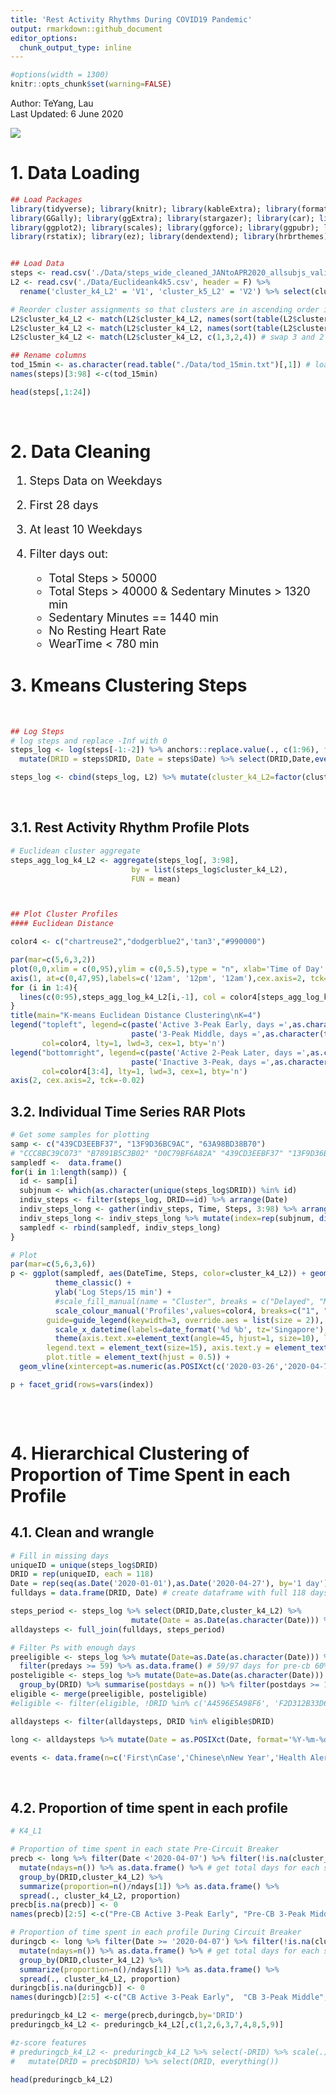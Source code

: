 ```yaml
---
title: 'Rest Activity Rhythms During COVID19 Pandemic'
output: rmarkdown::github_document
editor_options: 
  chunk_output_type: inline
---
```


<style>
pre {
  overflow-x: auto;
}
pre code {
  word-wrap: normal;
  white-space: pre;
}
.main-container {
    max-width: 1800px !important;
  }
</style>

```r
#options(width = 1300)
knitr::opts_chunk$set(warning=FALSE)
```

Author: TeYang, Lau <br>
Last Updated: 6 June 2020

<img src = './Pictures/covid.jpg'>

# 1. Data Loading
```r
## Load Packages 
library(tidyverse); library(knitr); library(kableExtra); library(formattable); library(patchwork); library(zoo);
library(GGally); library(ggExtra); library(stargazer); library(car); library(factoextra); library(NbClust);
library(ggplot2); library(scales); library(ggforce); library(ggpubr); library(gmodels); library(vcd); 
library(rstatix); library(ez); library(dendextend); library(hrbrthemes); library(emmeans); library(psych)


## Load Data
steps <- read.csv('./Data/steps_wide_cleaned_JANtoAPR2020_allsubjs_validdays.csv', header = TRUE)
L2 <- read.csv('./Data/Euclideank4k5.csv', header = F) %>%
  rename('cluster_k4_L2' = 'V1', 'cluster_k5_L2' = 'V2') %>% select(cluster_k4_L2)

# Reorder cluster assignments so that clusters are in ascending order in N size
L2$cluster_k4_L2 <- match(L2$cluster_k4_L2, names(sort(table(L2$cluster_k4_L2))))
L2$cluster_k4_L2 <- match(L2$cluster_k4_L2, names(sort(table(L2$cluster_k4_L2))))
L2$cluster_k4_L2 <- match(L2$cluster_k4_L2, c(1,3,2,4)) # swap 3 and 2 so that 2 is middle and 3 is later group

## Rename columns
tod_15min <- as.character(read.table("./Data/tod_15min.txt")[,1]) # load text file with 24hr time in 15min intervals
names(steps)[3:98] <-c(tod_15min)

head(steps[,1:24])
```
<br>

# 2. Data Cleaning
<font size="4"> 

1. Steps Data on Weekdays
  
2. First 28 days
  
3. At least 10 Weekdays
  
4. Filter days out: 
  
    + Total Steps > 50000 
    + Total Steps > 40000 & Sedentary Minutes > 1320 min
    + Sedentary Minutes == 1440 min
    + No Resting Heart Rate
    + WearTime < 780 min

</font>

# 3. Kmeans Clustering Steps
<br>
```r
## Log Steps
# log steps and replace -Inf with 0
steps_log <- log(steps[-1:-2]) %>% anchors::replace.value(., c(1:96), from=-Inf, to=0) %>% 
  mutate(DRID = steps$DRID, Date = steps$Date) %>% select(DRID,Date,everything())

steps_log <- cbind(steps_log, L2) %>% mutate(cluster_k4_L2=factor(cluster_k4_L2))

```
<br>

## 3.1. Rest Activity Rhythm Profile Plots
```r

# Euclidean cluster aggregate
steps_agg_log_k4_L2 <- aggregate(steps_log[, 3:98],
                           by = list(steps_log$cluster_k4_L2),
                           FUN = mean)



## Plot Cluster Profiles
#### Euclidean Distance 

color4 <- c("chartreuse2","dodgerblue2",'tan3',"#990000")

par(mar=c(5,6,3,2))
plot(0,0,xlim = c(0,95),ylim = c(0,5.5),type = "n", xlab='Time of Day', ylab='Log Steps/15 min', xaxt="n", yaxt='n', cex.lab=2) # create empty plot for line graphs
axis(1, at=c(0,47,95),labels=c('12am', '12pm', '12am'),cex.axis=2, tck=-0.02)
for (i in 1:4){
  lines(c(0:95),steps_agg_log_k4_L2[i,-1], col = color4[steps_agg_log_k4_L2$Group.1[i]], lwd = 3)
}
title(main="K-means Euclidean Distance Clustering\nK=4")
legend("topleft", legend=c(paste('Active 3-Peak Early, days =',as.character(table(steps_log$cluster_k4_L2)[1]),sep=' '),
                           paste('3-Peak Middle, days =',as.character(table(steps_log$cluster_k4_L2)[2]),sep=' ')),
       col=color4, lty=1, lwd=3, cex=1, bty='n')
legend("bottomright", legend=c(paste('Active 2-Peak Later, days =',as.character(table(steps_log$cluster_k4_L2)[3]),sep=' '),
                           paste('Inactive 3-Peak, days =',as.character(table(steps_log$cluster_k4_L2)[4]),sep=' ')),
       col=color4[3:4], lty=1, lwd=3, cex=1, bty='n')
axis(2, cex.axis=2, tck=-0.02)

```

## 3.2. Individual Time Series RAR Plots
```r
# Get some samples for plotting
samp <- c("439CD3EEBF37", "13F9D36BC9AC", "63A98BD38B70")
# "CCC8BC39C073" "B7891B5C3B02" "D0C79BF6A82A" "439CD3EEBF37" "13F9D36BC9AC" "63A98BD38B70"
sampledf <-  data.frame()
for(i in 1:length(samp)) {
  id <- samp[i]
  subjnum <- which(as.character(unique(steps_log$DRID)) %in% id)
  indiv_steps <- filter(steps_log, DRID==id) %>% arrange(Date)
  indiv_steps_long <- gather(indiv_steps, Time, Steps, 3:98) %>% arrange(Date,Time) %>% mutate(DateTime = as.POSIXct(paste(Date,Time)))
  indiv_steps_long <- indiv_steps_long %>% mutate(index=rep(subjnum, dim(indiv_steps_long)[1]))
  sampledf <- rbind(sampledf, indiv_steps_long)
}

# Plot
par(mar=c(5,6,3,6))
p <- ggplot(sampledf, aes(DateTime, Steps, color=cluster_k4_L2)) + geom_path(aes(group=1)) +
          theme_classic() +
          ylab('Log Steps/15 min') +
          #scale_fill_manual(name = "Cluster", breaks = c("Delayed", "Most Active", "Least Active")) +
          scale_colour_manual('Profiles',values=color4, breaks=c("1", "2", "3", "4"), labels=c("Active 3-Peak Early", "3-Peak Middle", "Active 2-Peak Later", "Inactive 3-Peak"),
        guide=guide_legend(keywidth=3, override.aes = list(size = 2)),                              ) +
          scale_x_datetime(labels=date_format('%d %b', tz='Singapore'), date_breaks = '7 days', expand=c(0,0.9)) +
          theme(axis.text.x=element_text(angle=45, hjust=1, size=10), legend.key.size = unit(1, "cm"),legend.title = element_text('Profiles', size=15, face="bold"), 
        legend.text = element_text(size=15), axis.text.y = element_text(size=15), axis.title=element_text(size=15), 
        plot.title = element_text(hjust = 0.5)) + 
  geom_vline(xintercept=as.numeric(as.POSIXct(c('2020-03-26','2020-04-7'))), linetype='dashed', lwd=1, color = "black")

p + facet_grid(rows=vars(index))
  
```
<br>

# 4. Hierarchical Clustering of Proportion of Time Spent in each Profile

## 4.1. Clean and wrangle
```r
# Fill in missing days
uniqueID = unique(steps_log$DRID)
DRID = rep(uniqueID, each = 118)
Date = rep(seq(as.Date('2020-01-01'),as.Date('2020-04-27'), by='1 day'), times = length(unique(steps_log$DRID)))
fulldays = data.frame(DRID, Date) # create dataframe with full 118 days since day start for each ID

steps_period <- steps_log %>% select(DRID,Date,cluster_k4_L2) %>% 
                           mutate(Date = as.Date(as.character(Date))) %>% filter(Date <= '2020-04-27')
alldaysteps <- full_join(fulldays, steps_period)

# Filter Ps with enough days
preeligible <- steps_log %>% mutate(Date=as.Date(as.character(Date))) %>% filter(Date < '2020-04-07') %>% group_by(DRID) %>% summarise(predays = n()) %>% 
  filter(predays >= 59) %>% as.data.frame() # 59/97 days for pre-cb 60%
posteligible <- steps_log %>% mutate(Date=as.Date(as.character(Date))) %>% filter(Date >= '2020-04-07' & Date <= '2020-04-27') %>%
  group_by(DRID) %>% summarise(postdays = n()) %>% filter(postdays >= 13) %>% as.data.frame() # 13/21 days for pre-cb
eligible <- merge(preeligible, posteligible) 
#eligible <- filter(eligible, !DRID %in% c('A4596E5A98F6', 'F2D312B33D63'))

alldaysteps <- filter(alldaysteps, DRID %in% eligible$DRID)

long <- alldaysteps %>% mutate(Date = as.POSIXct(Date, format='%Y-%m-%d', tz='Singapore'))

events <- data.frame(n=c('First\nCase','Chinese\nNew Year','Health Alert\nLevel Raised','WHO Pandemic','Malaysia\nBorder Closure','Pubs Closure*', 'Circuit Breaker'), Date=as.POSIXct(c('2020-01-21','2020-01-27','2020-02-08','2020-03-08','2020-03-17','2020-03-26','2020-04-7')))

```
<br>

## 4.2. Proportion of time spent in each profile
```r
# K4_L1

# Proportion of time spent in each state Pre-Circuit Breaker
precb <- long %>% filter(Date <'2020-04-07') %>% filter(!is.na(cluster_k4_L2)) %>% group_by(DRID) %>% 
  mutate(ndays=n()) %>% as.data.frame() %>% # get total days for each subject with no NAs
  group_by(DRID,cluster_k4_L2) %>% 
  summarize(proportion=n()/ndays[1]) %>% as.data.frame() %>%
  spread(., cluster_k4_L2, proportion) 
precb[is.na(precb)] <- 0
names(precb)[2:5] <-c("Pre-CB Active 3-Peak Early", "Pre-CB 3-Peak Middle",'Pre-CB Active 2-Peak Later', "Pre-CB Inactive 3-Peak")

# Proportion of time spent in each profile During Circuit Breaker
duringcb <- long %>% filter(Date >= '2020-04-07') %>% filter(!is.na(cluster_k4_L2)) %>% group_by(DRID) %>% 
  mutate(ndays=n()) %>% as.data.frame() %>% # get total days for each subject with no NAs
  group_by(DRID,cluster_k4_L2) %>% 
  summarize(proportion=n()/ndays[1]) %>% as.data.frame() %>%
  spread(., cluster_k4_L2, proportion)
duringcb[is.na(duringcb)] <- 0
names(duringcb)[2:5] <-c("CB Active 3-Peak Early",  "CB 3-Peak Middle", 'CB Active 2-Peak Later', "CB Inactive 3-Peak")

preduringcb_k4_L2 <- merge(precb,duringcb,by='DRID')
preduringcb_k4_L2 <- preduringcb_k4_L2[,c(1,2,6,3,7,4,8,5,9)]

#z-score features
# preduringcb_k4_L2 <- preduringcb_k4_L2 %>% select(-DRID) %>% scale(.) %>% as.data.frame() %>% 
#   mutate(DRID = precb$DRID) %>% select(DRID, everything())

head(preduringcb_k4_L2)
```